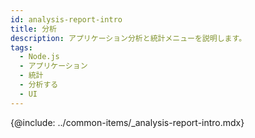 ```yaml
---
id: analysis-report-intro
title: 分析
description: アプリケーション分析と統計メニューを説明します。
tags:
  - Node.js
  - アプリケーション
  - 統計
  - 分析する
  - UI
---
```


<!-- 분석과 통계 / 애플리케이션 분석하기 -->

<!-- 분석 개요 필요 / 검토하기?-->

{@include: ../common-items/_analysis-report-intro.mdx}
